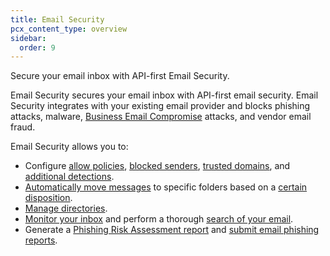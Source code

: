 ```yaml
---
title: Email Security
pcx_content_type: overview
sidebar:
  order: 9
---
```



<Description>
Secure your email inbox with API-first Email Security.
</Description>

Email Security secures your email inbox with API-first email security. Email Security integrates with your existing email provider and blocks phishing attacks, malware, [Business Email Compromise](https://www.cloudflare.com/en-gb/learning/email-security/business-email-compromise-bec/) attacks, and vendor email fraud.

Email Security allows you to:

- Configure [allow policies](/cloudflare-one/email-security/detection-settings/allow-policies/), [blocked senders](/cloudflare-one/email-security/detection-settings/blocked-senders/), [trusted domains](/cloudflare-one/email-security/detection-settings/trusted-domains/), and [additional detections](/cloudflare-one/email-security/detection-settings/additional-detections/).
- [Automatically move messages](/cloudflare-one/email-security/auto-moves/) to specific folders based on a [certain disposition](/cloudflare-one/email-security/reference/dispositions-and-attributes/).
- [Manage directories](/cloudflare-one/email-security/directories/).
- [Monitor your inbox](/cloudflare-one/insights/email-monitoring/) and perform a thorough [search of your email](/cloudflare-one/insights/email-monitoring/search-email/).
- Generate a [Phishing Risk Assessment report](/cloudflare-one/insights/email-monitoring/phishing-report/) and [submit email phishing reports](/cloudflare-one/insights/email-monitoring/phish-submissions/).